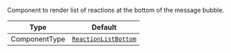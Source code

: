 Component to render list of reactions at the bottom of the message bubble.

| Type          | Default                                                                                                                                                                     |
| ------------- | --------------------------------------------------------------------------------------------------------------------------------------------------------------------------- |
| ComponentType | [`ReactionListBottom`](https://github.com/GetStream/stream-chat-react-native/tree/develop/package/src/components/Message/MessageSimple/ReactionList/ReactionListBottom.tsx) |
